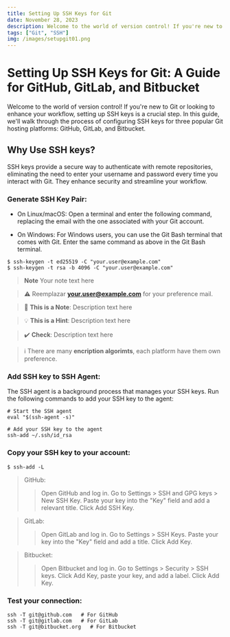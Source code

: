 ```yaml
---
title: Setting Up SSH Keys for Git
date: November 28, 2023
description: Welcome to the world of version control! If you're new to Git or looking to enhance your workflow, setting up SSH keys is a crucial step. In this post, we'll walk through the process of configuring SSH keys for GitHub, GitLab and BitBucket.
tags: ["Git", "SSH"]
img: /images/setupgit01.png
---
```


# Setting Up SSH Keys for Git: A Guide for GitHub, GitLab, and Bitbucket

Welcome to the world of version control! If you're new to Git or looking to enhance your workflow, setting up SSH keys is a crucial step. In this guide, we'll walk through the process of configuring SSH keys for three popular Git hosting platforms: GitHub, GitLab, and Bitbucket.

## Why Use SSH keys?

SSH keys provide a secure way to authenticate with remote repositories, eliminating the need to enter your username and password every time you interact with Git. They enhance security and streamline your workflow.

### Generate SSH Key Pair:

- On Linux/macOS:
  Open a terminal and enter the following command, replacing the email with the one associated with your Git account.

- On Windows:
  For Windows users, you can use the Git Bash terminal that comes with Git. Enter the same command as above in the Git Bash terminal.

```
$ ssh-keygen -t ed25519 -C "your.user@example.com"
$ ssh-keygen -t rsa -b 4096 -C "your.user@example.com"
```

> **Note**
> Your note text here

> :warning: Reemplazar **your.user@example.com** for your preference mail.

> :memo: **This is a Note**: Description text here

> :bulb: **This is a Hint**: Description text here

> :heavy_check_mark: **Check**: Description text here

> :information_source: There are many **encription algorimts**, each platform have them own preference.

### Add SSH key to SSH Agent:

The SSH agent is a background process that manages your SSH keys. Run the following commands to add your SSH key to the agent:

```
# Start the SSH agent
eval "$(ssh-agent -s)"

# Add your SSH key to the agent
ssh-add ~/.ssh/id_rsa
```

### Copy your SSH key to your account:

```
$ ssh-add -L
```

> GitHub:
>
> > Open GitHub and log in.
> > Go to Settings > SSH and GPG keys > New SSH Key.
> > Paste your key into the "Key" field and add a relevant title.
> > Click Add SSH Key.

> GitLab:
>
> > Open GitLab and log in.
> > Go to Settings > SSH Keys.
> > Paste your key into the "Key" field and add a title.
> > Click Add Key.

> Bitbucket:
>
> > Open Bitbucket and log in.
> > Go to Settings > Security > SSH keys.
> > Click Add Key, paste your key, and add a label.
> > Click Add Key.

### Test your connection:

```
ssh -T git@github.com   # For GitHub
ssh -T git@gitlab.com   # For GitLab
ssh -T git@bitbucket.org   # For Bitbucket
```
